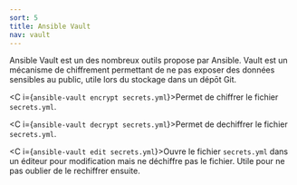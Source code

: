 ```yaml
---
sort: 5
title: Ansible Vault
nav: vault
---
```


Ansible Vault est un des nombreux outils propose par Ansible. Vault est un mécanisme de chiffrement permettant de ne pas exposer des données sensibles au public, utile lors du stockage dans un dépōt Git. 

<C i={`ansible-vault encrypt secrets.yml`}>Permet de chiffrer le fichier `secrets.yml`.</C>

<C i={`ansible-vault decrypt secrets.yml`}>Permet de dechiffrer le fichier `secrets.yml`.</C>

<C i={`ansible-vault edit secrets.yml`}>Ouvre le fichier `secrets.yml` dans un éditeur pour modification mais ne déchiffre pas le fichier. Utile pour ne pas oublier de le rechiffrer ensuite.</C>

